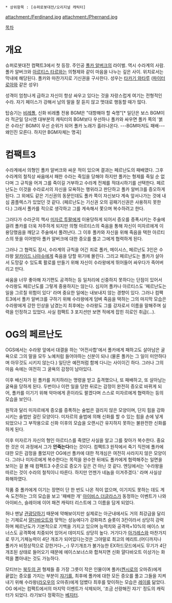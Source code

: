  * 상위항목 : [슈퍼로봇대전/오리지널 캐릭터]
attachment:/Ferdinand.jpg
attachment:/Phernand.jpg

[[목차]]
= 개요 =
슈퍼로봇대전 컴팩트3에서 첫 등장. 주인공 [[폴카 알버크]]의 라이벌. 역시 수라계의 사람. 폴카 알버크와 [[아르티스 타르]]와는 의형제와 같이 마음을 나누는 깊은 사이. 위치로서는 막내에 해당된다. 폴카와 마찬가지로 기신권을 구사한다. 성우는 [[타카기 와타루]] ([[파이터 로아]]와 같은 성우)

성격이 엄청나게 급하고 자신이 항상 싸우고 있다는 것을 자랑스럽게 여기는 전형적인 수라. 자기 페이스가 강해서 남의 말을 잘 듣지 않고 멋대로 행동할 때가 많다.

탑승기는 [[비레폴]], 신화 비레폴
전용 BGM은 "대항해야 할 숙명"[* 일단은 보스 BGM이라 적군일 당시엔 대부분의 캐릭터의 BGM보다 우선하나 폴카와 싸우면 폴카 쪽의 '붉은 수라신' BGM이 우선 순위가 되어 폴카 노래가 흘러나온다. ---BGM마저도 패배---왜인진 모른다. 하지만 BGM자체는 명곡]
= 컴팩트3 =
수라계에서 의형인 폴카 알버크와 싸운 적이 있으며 결과는 페르난도의 패배였다. 그후 수라계의 철칙상 싸움에서 패한 수라는 죽임을 당해야 하지만 폴카는 형제를 죽일 순 없다며 그 규칙을 어겨 그를 죽이길 거부하고 수라계 전체를 적대시하기를 선택한다. 페르난도는 이것을 수라로서의 자신을 모욕하는 행위라고 판단하고 폴카 알버크를 증오하게 된다. 그 외에도 같은 기신권의 동문인데도 폴카 쪽이 자신보다 계속 앞서나가는 것에 내심 콤플렉스가 있었던 것 같다. (페르난도는 기신권 오의 굉패기신권은 사용하지 못한다.) 그래서 폴카를 적으로 생각하고 그를 계속해서 쫓으며 복수하려고 한다.

그러다가 수라군의 책사 [[미자르 투팔]]에게 이용당하게 되어서 증오를 증폭시키는 주술에 걸려 폴카를 더욱 저주하게 되지만 의형 아르티스의 죽음을 통해 자신이 미자르에게 이용당했음을 깨닫고 주술에서 풀려난다. 그 이후 폴카와 자신을 위해 죽음을 택한 아르티스의 뜻을 이어받아 폴카 알버크에 대한 증오를 풀고 그에게 협력하게 된다.

그러나 그 협력도 잠시, 수라계의 규칙을 어긴 죄로 폴카, 메이시스, 페르난도 3인은 수라왕 [[알카이드 나아슈]]에게 죽음을 당할 위기에 몰린다. 그리고 페르난도는 폴카가 살아서 도망갈 수 있도록 활로를 만들기 위해 자신이 수라왕에게 뛰어들어 싸우다가 죽어버리고 만다.

싸움을 너무 좋아해 자기편도 공격하는 등 일처리에 신중하지 못하다는 단점이 있어서 수라왕도 페르난도를 그렇게 중용하지는 않는다. 심지어 폴카나 아르티스도 '페르난도는 일을 그르칠 위험이 있다' 라며 중요한 일에는 내보내지 않는 경향이 있다. 그러나 컴팩트3에서 폴카 알버크를 구하기 위해 수라왕에게 덤벼 죽음을 택하는 그의 마지막 모습은 수라왕에게 강한 인상을 남겼는지 최후에는 수라왕도 그를 강자로서 이름을 말해주며 실력을 인정하고 있었다. 사실 컴팩트 3 포지션만 보면 적에게 잡힌 히로인 취급(…).
= OG의 페르난도 =
OGS에서는 수라왕 앞에서 대결을 하는 '어전사합'에서 폴카에게 패하고도 살아남은 굴욕으로 그의 말을 모두 노예처럼 들어야하는 신분이 되나 (물론 폴카는 그 일이 미안하다며 아무것도 시키지 않는다.) 일단은 예전처럼 함께 다니는 사이이긴 하다. 그러나 그의 마음 속에는 여전히 그 굴욕의 감정이 남아있다.

이후 배신자가 된 폴카를 처치하라는 명령을 받고 출격했으나, 또 패배하고, 또 살아남는 굴욕을 당하게 된다. 두번이나 이런 일을 당한 뒤로는 감정이 완전히 증오로 바뀌게 되어, 폴카를 이기기 위해 악마에게 혼이라도 팔겠다며 스스로 미자르에게 협력하는 등의 모습을 보인다.

원작과 달리 미자르에게 증오를 증폭하는 술법은 걸리지 않은 모양이며, 단지 힘을 강화시키는 술법만 걸린 모양이다. 미자르의 술법에 의해 신화를 할 수 있는 힘을 손에 넣게 되었으나 그 부작용으로 신화 이후의 모습을 오랜시간 유지하지 못하는 불완전한 신화를 하게 된다.

이후 미자르가 자신의 형인 아르티스를 죽였단 사실을 알고 그를 찾아가 복수한다. 중요한 것은 이 과정에서 그가 '''안죽는다'''라는 것이다. 컴팩트3 원작에서 죽기 직전에 폴카에 대한 모든 감정을 풀었지만 OG에선 폴카에 대한 적개심은 여전히 사라지지 않은 모양이다. 그러나 미자르에게 복수한다는 목적을 완수한 뒤에도 폴카에게 협력해주는 일면을 보이는 걸 볼 때 컴팩트3 수준으로 증오가 깊은 건 아닌 것 같다. 엔딩에서는 '수라왕을 따르는 것이 수라의 철칙이니 따른다. 하지만 언젠가 네놈을 이겨주겠다.' 라며 사실상 화해하였다.

작품 중 폴카에게 이기는 장면이 단 한 번도 나온 적이 없으며, 이기지도 못하는 데도 계속 도전하는 그의 모습을 보고 '패배한 개' [[아이비스 더글라스]]가 동정하는 이벤트가 나와 아이비스, 슬레이에 이어 패견 캐릭터 리스트에 그 이름을 담게 되었다.

허나 맨날 [[관광]]당하기 때문에 약해보이지만 실제로는 아군내에서도 거의 최강급을 달리는 기체로서 [[얄다바오트]]와 맞먹는 성능에다가 강화파츠 슬롯이 3칸이라서 상당히 강력하며 페르난도가 기본적으로 기백을 가지고 있으며 능력치와 공격력+10%의 에이스 보너스도 공격쪽에 치중되어 있어서 데미지도 상당히 높다. 거기다가 [[아가레스]]와 마찬가지로 무기,기체능력이 4단 개조가 되어있다는것은 그야말로 최고의 메리트.(어디까지나 폴카가 비정상적으로 강한거다-_-) 무기개조가 불가능한 EX하드모드에서도 무기가 4단 개조된 상태로 들어오기 때문에 에이스보너스와 합쳐지면 신화 얄다바오트 이상가는 화력을 뽑아내는 것도 가능하다.

모티브는 [[북두의 권]] 형제들 중 가장 그릇이 작은 인물이며 폴카([[켄시로]]의 오마쥬)에게 끝없는 증오를 가지는 부분이 [[쟈기]]를, 최후에 폴카에 대한 모든 증오를 풀고 그들을 지켜내기 위해 수라왕([[라오우]]의 오마쥬)에게 덤볐다 최후를 맞이하는 모습은 [[레이]]를 닮았다. OG 에서는 컴팩트에서의 마지막 이벤트가 삭제되어, '조금 선량해진 쟈기' 정도의 캐릭터가 되었다. 라기보다 정확히는 [[베지터]].
